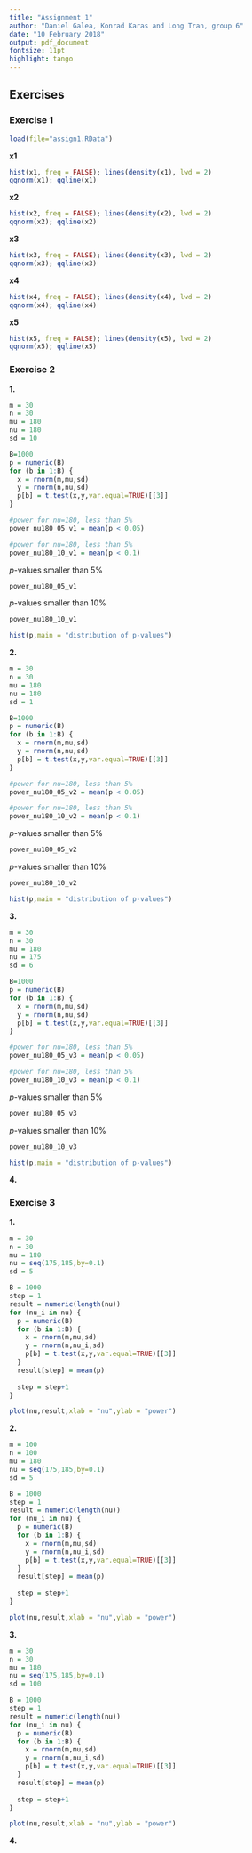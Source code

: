 ```yaml
---
title: "Assignment 1"
author: "Daniel Galea, Konrad Karas and Long Tran, group 6"
date: "10 February 2018"
output: pdf_document
fontsize: 11pt
highlight: tango
---
```


## Exercises

### Exercise 1

```r
load(file="assign1.RData")
```

**x1**

```r
hist(x1, freq = FALSE); lines(density(x1), lwd = 2)
qqnorm(x1); qqline(x1)
```

**x2**

```r
hist(x2, freq = FALSE); lines(density(x2), lwd = 2)
qqnorm(x2); qqline(x2)
```

**x3**

```r
hist(x3, freq = FALSE); lines(density(x3), lwd = 2)
qqnorm(x3); qqline(x3)
```

**x4**

```r
hist(x4, freq = FALSE); lines(density(x4), lwd = 2)
qqnorm(x4); qqline(x4)
```

**x5**

```r
hist(x5, freq = FALSE); lines(density(x5), lwd = 2)
qqnorm(x5); qqline(x5)
```

### Exercise 2

**1.**
```r
m = 30
n = 30
mu = 180
nu = 180
sd = 10
```

```r
B=1000
p = numeric(B)
for (b in 1:B) {
  x = rnorm(m,mu,sd)
  y = rnorm(n,nu,sd)
  p[b] = t.test(x,y,var.equal=TRUE)[[3]]
}

#power for nu=180, less than 5%
power_nu180_05_v1 = mean(p < 0.05)

#power for nu=180, less than 5% 
power_nu180_10_v1 = mean(p < 0.1)
```

*p*-values smaller than 5%
```r
power_nu180_05_v1
```
*p*-values smaller than 10%
```r
power_nu180_10_v1
```

```r
hist(p,main = "distribution of p-values")
```

**2.**
```r
m = 30
n = 30
mu = 180
nu = 180
sd = 1
```

```r
B=1000
p = numeric(B)
for (b in 1:B) {
  x = rnorm(m,mu,sd)
  y = rnorm(n,nu,sd)
  p[b] = t.test(x,y,var.equal=TRUE)[[3]]
}

#power for nu=180, less than 5%
power_nu180_05_v2 = mean(p < 0.05)

#power for nu=180, less than 5% 
power_nu180_10_v2 = mean(p < 0.1)
```

*p*-values smaller than 5%
```r
power_nu180_05_v2
```
*p*-values smaller than 10%
```r
power_nu180_10_v2
```

```r
hist(p,main = "distribution of p-values")
```
**3.**
```r
m = 30
n = 30
mu = 180
nu = 175
sd = 6
```

```r
B=1000
p = numeric(B)
for (b in 1:B) {
  x = rnorm(m,mu,sd)
  y = rnorm(n,nu,sd)
  p[b] = t.test(x,y,var.equal=TRUE)[[3]]
}

#power for nu=180, less than 5%
power_nu180_05_v3 = mean(p < 0.05)

#power for nu=180, less than 5% 
power_nu180_10_v3 = mean(p < 0.1)
```

*p*-values smaller than 5%
```r
power_nu180_05_v3
```
*p*-values smaller than 10%
```r
power_nu180_10_v3
```

```r
hist(p,main = "distribution of p-values")
```

**4.**

### Exercise 3

**1.**
```r
m = 30
n = 30
mu = 180
nu = seq(175,185,by=0.1)
sd = 5
```

```r
B = 1000
step = 1
result = numeric(length(nu))
for (nu_i in nu) {
  p = numeric(B)
  for (b in 1:B) {
    x = rnorm(m,mu,sd)
    y = rnorm(n,nu_i,sd)
    p[b] = t.test(x,y,var.equal=TRUE)[[3]]
  }
  result[step] = mean(p)
  
  step = step+1
}

plot(nu,result,xlab = "nu",ylab = "power")
```

**2.**
```r
m = 100
n = 100
mu = 180
nu = seq(175,185,by=0.1)
sd = 5
```

```r
B = 1000
step = 1
result = numeric(length(nu))
for (nu_i in nu) {
  p = numeric(B)
  for (b in 1:B) {
    x = rnorm(m,mu,sd)
    y = rnorm(n,nu_i,sd)
    p[b] = t.test(x,y,var.equal=TRUE)[[3]]
  }
  result[step] = mean(p)
  
  step = step+1
}

plot(nu,result,xlab = "nu",ylab = "power")
```

**3.**
```r
m = 30
n = 30
mu = 180
nu = seq(175,185,by=0.1)
sd = 100
```

```r
B = 1000
step = 1
result = numeric(length(nu))
for (nu_i in nu) {
  p = numeric(B)
  for (b in 1:B) {
    x = rnorm(m,mu,sd)
    y = rnorm(n,nu_i,sd)
    p[b] = t.test(x,y,var.equal=TRUE)[[3]]
  }
  result[step] = mean(p)
  
  step = step+1
}

plot(nu,result,xlab = "nu",ylab = "power")
```

**4.**

